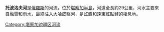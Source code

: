 '''托波洛夫河'''是[[俄羅斯|俄羅斯]]的河流，位於[[堪察加半島|堪察加半島]]，河道全長約29公里，河水主要來自融雪和雨水，最終注入[[大哈皮察河|大哈皮察河]]，是[[虹鱒|虹鱒]]和[[遠東紅點鮭|遠東紅點鮭]]的棲息地。

{{Russia-geo-stub}}

[[Category:堪察加边疆区河流|Category:堪察加边疆区河流]]